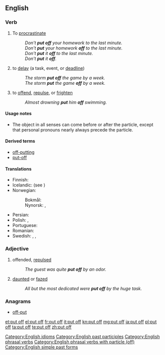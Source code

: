 ==English==

===Verb===
{{en-verb|inf=to [[put]] [[off]]|puts off|putting off|put off}}

# {{transitive}} To [[procrastinate]]
#: ''Don't '''put off''' your homework to the last minute.''
#: ''Don't '''put''' your homework '''off''' to the last minute.''
#: ''Don't '''put''' it '''off''' to the last minute.''
#: ''Don't '''put''' it '''off'''.''
# {{transitive}} to [[delay]] (a task, event, or [[deadline]])
#: ''The storm '''put off''' the game by a week.''
#: ''The storm '''put''' the game '''off''' by a week.''
# {{transitive}} to [[offend]], [[repulse]], or [[frighten]]
#: ''Almost drowning '''put''' him '''off''' swimming.''

====Usage notes====
* The object in all senses can come before or after the particle, except that personal pronouns nearly always precede the particle.

====Derived terms====
* [[off-putting]]
* [[put-off]] {{qualifier|noun}}

====Translations====
{{trans-top|to delay}}
* Finnish: {{t|fi|lykätä}}
* Icelandic: {{t|is|draga á langinn}} (see {{term|langur|lang=is}})
* Norwegian:
*: Bokmål: {{t|nb|utsette}}
*: Nynorsk: {{t|nn|utsetje}}, {{t|nn|utsette}}
{{trans-mid}}
* Persian: {{t|fa|به تعویق انداختن|sc=fa-Arab}}
* Polish: {{t|pl|przełożyć}}, {{t|pl|odłożyć}}
* Portuguese: {{t+|pt|adiar}}
* Romanian: {{t|ro|amâna}}
* Swedish: {{t|sv|dra i långbänk}}, {{t|sv|dra på}}, {{t|sv|skjuta upp}}
{{trans-bottom}}

===Adjective===
{{en-adj|pos=[[put]] [[off]]}}

# offended, [[repulsed]]
#: ''The guest was quite '''put off''' by an odor.''
# [[daunted]] or [[fazed]]
#: ''All but the most dedicated were '''put off''' by the huge task.''

===Anagrams===
* [[off-put#English|off-put]]

[[Category:English idioms]]
[[Category:English past participles]]
[[Category:English phrasal verbs]]
[[Category:English phrasal verbs with particle (off)]]
[[Category:English simple past forms]]

[[et:put off]]
[[el:put off]]
[[fr:put off]]
[[it:put off]]
[[kn:put off]]
[[mg:put off]]
[[ja:put off]]
[[pl:put off]]
[[ta:put off]]
[[te:put off]]
[[zh:put off]]